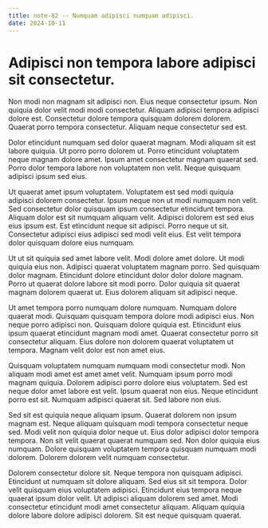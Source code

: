 ```yaml
---
title: note-82 -- Numquam adipisci numquam adipisci.
date: 2024-10-11
---
```


# Adipisci non tempora labore adipisci sit consectetur.

Non modi non magnam sit adipisci non. Eius neque consectetur ipsum. Non quiquia dolor velit modi modi consectetur.
Aliquam adipisci tempora adipisci dolore est. Consectetur dolore tempora quisquam dolorem dolorem. Quaerat porro tempora
consectetur. Aliquam neque consectetur sed est.

Dolor etincidunt numquam sed dolor quaerat magnam. Modi aliquam sit est labore quiquia. Ut porro porro dolorem ut. Porro
etincidunt voluptatem neque magnam dolore amet. Ipsum amet consectetur magnam quaerat sed. Porro dolor tempora labore
non voluptatem non velit. Neque quisquam adipisci ipsum sed eius.

Ut quaerat amet ipsum voluptatem. Voluptatem est sed modi quiquia adipisci dolorem consectetur. Ipsum neque non ut modi
numquam non velit. Sed consectetur dolor quisquam ipsum consectetur etincidunt tempora. Aliquam dolor est sit numquam
aliquam velit. Adipisci dolorem est sed eius eius ipsum est. Est etincidunt neque sit adipisci. Porro neque ut sit.
Consectetur adipisci eius adipisci sed modi velit eius. Est velit tempora dolor quisquam dolore eius numquam.

Ut ut sit quiquia sed amet labore velit. Modi dolore amet dolore. Ut modi quiquia eius non. Adipisci quaerat voluptatem
magnam porro. Sed quisquam dolor magnam. Etincidunt dolore etincidunt dolor dolor dolore magnam. Porro ut quaerat dolore
labore sit modi porro. Dolor quiquia sit quaerat magnam dolorem quaerat ut. Eius dolorem aliquam sit adipisci neque.

Ut amet tempora porro numquam dolore numquam. Numquam dolore quaerat modi. Quisquam quisquam tempora dolore modi
adipisci eius. Non neque porro adipisci non. Quisquam dolore quiquia est. Etincidunt eius ipsum quaerat etincidunt
magnam modi amet. Quaerat consectetur porro sit consectetur aliquam. Eius dolore non dolorem quaerat voluptatem ut
tempora. Magnam velit dolor est non amet eius.

Quisquam voluptatem numquam numquam modi consectetur modi. Non aliquam modi amet est amet amet velit. Numquam ipsum
porro modi magnam quiquia. Dolorem adipisci porro dolore eius voluptatem. Sed est neque dolor amet labore est velit.
Ipsum quaerat non eius. Neque etincidunt porro est sit. Numquam adipisci quaerat sit. Sed labore non eius.

Sed sit est quiquia neque aliquam ipsum. Quaerat dolorem non ipsum magnam est. Neque aliquam quisquam modi tempora
consectetur neque sed. Modi velit non quiquia dolor neque ut. Eius dolor adipisci dolor tempora tempora. Non sit velit
quaerat quaerat numquam sed. Non dolor quiquia eius numquam. Dolore quisquam voluptatem tempora quisquam numquam modi
dolorem. Dolorem dolorem velit numquam consectetur.

Dolorem consectetur dolore sit. Neque tempora non quisquam adipisci. Etincidunt ut numquam sit dolore aliquam. Sed eius
sit sit tempora. Dolor velit quisquam eius voluptatem adipisci. Etincidunt eius tempora neque quaerat ipsum dolor velit.
Ut adipisci aliquam dolorem sed amet. Modi consectetur etincidunt modi amet consectetur aliquam. Aliquam quiquia dolore
labore dolore adipisci dolorem. Sit est neque quisquam quaerat.
